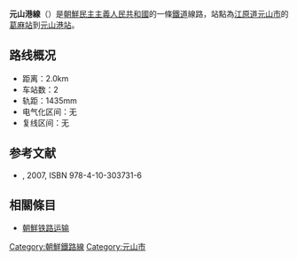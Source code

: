 '''元山港線'''（{{kor|名=北|諺=원산항선|漢=元山港線|羅=Wŏnsanhang sŏn|f=y}}）是[[朝鮮民主主義人民共和國|朝鮮民主主義人民共和國]]的一條[[鐵道|鐵道]]線路，站點為[[江原道_(朝鲜)|江原道]][[元山市|元山市]]的[[葛麻站|葛麻站]]到[[元山港站|元山港站]]。

==路线概况==
*距离：2.0km
*车站数：2
*轨距：1435mm
*电气化区间：无
*复线区间：无

==参考文献==
* {{lang|ja|国分隼人, 《将軍様の鉄道 北朝鮮鉄道事情》, 新潮社}}, 2007, ISBN 978-4-10-303731-6

==相關條目==
* [[朝鮮铁路运输|朝鮮铁路运输]]

{{朝鮮鐵路線}}
{{元山港線}}

[[Category:朝鮮鐵路線|Category:朝鮮鐵路線]]
[[Category:元山市|Category:元山市]]